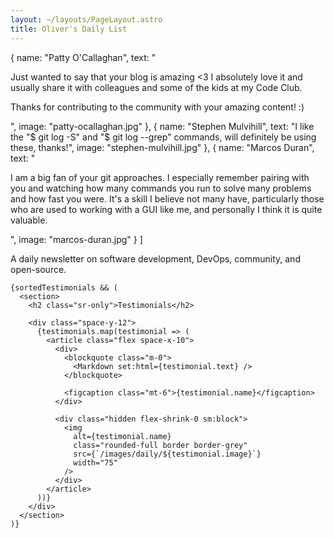 ```yaml
---
layout: ~/layouts/PageLayout.astro
title: Oliver's Daily List
---
```



  {
    name: "Patty O'Callaghan",
    text: "<p>Just wanted to say that your blog is amazing <3 I absolutely love it and usually share it with colleagues and some of the kids at my Code Club.</p><p>Thanks for contributing to the community with your amazing content! :)</p>",
    image: "patty-ocallaghan.jpg"
  },
  {
    name: "Stephen Mulvihill",
    text: "I like the \"$ git log -S\" and \"$ git log --grep\" commands, will definitely be using these, thanks!",
    image: "stephen-mulvihill.jpg"
  },
  {
    name: "Marcos Duran",
    text: "<p>    I am a big fan of your git approaches. I especially remember pairing with you and watching how many commands you run to solve many problems and how fast you were. It's a skill I believe not many have, particularly those who are used to working with a GUI like me, and personally I think it is quite valuable.</p>",
    image: "marcos-duran.jpg"
  }
]


A daily newsletter on software development, DevOps, community, and open-source. 

<div class="space-y-12">
  <div class="space-y-20">
    <DailyEmailForm />

    {sortedTestimonials && (
      <section>
        <h2 class="sr-only">Testimonials</h2>

        <div class="space-y-12">
          {testimonials.map(testimonial => (
            <article class="flex space-x-10">
              <div>
                <blockquote class="m-0">
                  <Markdown set:html={testimonial.text} />
                </blockquote>
  
                <figcaption class="mt-6">{testimonial.name}</figcaption>
              </div>

              <div class="hidden flex-shrink-0 sm:block">
                <img
                  alt={testimonial.name}
                  class="rounded-full border border-grey"
                  src={`/images/daily/${testimonial.image}`}
                  width="75"
                />
              </div>
            </article>
          ))}
        </div>
      </section>
    )}
  </div>

  <AboutMe />
</div>
